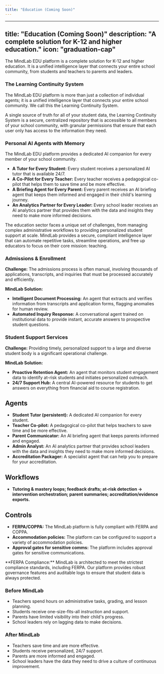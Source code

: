 ```yaml
---
title: "Education (Coming Soon)"
---
```

---
title: "Education (Coming Soon)"
description: "A complete solution for K-12 and higher education."
icon: "graduation-cap"
---

The MindLab EDU platform is a complete solution for K-12 and higher education. It is a unified intelligence layer that connects your entire school community, from students and teachers to parents and leaders.

### The Learning Continuity System

The MindLab EDU platform is more than just a collection of individual agents; it is a unified intelligence layer that connects your entire school community. We call this the Learning Continuity System.

A single source of truth for all of your student data, the Learning Continuity System is a secure, centralized repository that is accessible to all members of your school community, with granular permissions that ensure that each user only has access to the information they need.

### Personal AI Agents with Memory

The MindLab EDU platform provides a dedicated AI companion for every member of your school community.

-   **A Tutor for Every Student:** Every student receives a personalized AI tutor that is available 24/7.
-   **A Co-Pilot for Every Teacher:** Every teacher receives a pedagogical co-pilot that helps them to save time and be more effective.
-   **A Briefing Agent for Every Parent:** Every parent receives an AI briefing agent that keeps them informed and engaged in their child's learning journey.
-   **An Analytics Partner for Every Leader:** Every school leader receives an AI analytics partner that provides them with the data and insights they need to make more informed decisions.

The education sector faces a unique set of challenges, from managing complex administrative workflows to providing personalized student support at scale. MindLab provides a secure, compliant intelligence layer that can automate repetitive tasks, streamline operations, and free up educators to focus on their core mission: teaching.

### Admissions & Enrollment

**Challenge:** The admissions process is often manual, involving thousands of applications, transcripts, and inquiries that must be processed accurately and efficiently.

**MindLab Solution:**
- **Intelligent Document Processing:** An agent that extracts and verifies information from transcripts and application forms, flagging anomalies for human review.
- **Automated Inquiry Response:** A conversational agent trained on institutional data to provide instant, accurate answers to prospective student questions.

### Student Support Services

**Challenge:** Providing timely, personalized support to a large and diverse student body is a significant operational challenge.

**MindLab Solution:**
- **Proactive Retention Agent:** An agent that monitors student engagement data to identify at-risk students and initiates personalized outreach.
- **24/7 Support Hub:** A central AI-powered resource for students to get answers on everything from financial aid to course registration.

## Agents

-   **Student Tutor (persistent):** A dedicated AI companion for every student.
-   **Teacher Co-pilot:** A pedagogical co-pilot that helps teachers to save time and be more effective.
-   **Parent Communicator:** An AI briefing agent that keeps parents informed and engaged.
-   **Admin Analyst:** An AI analytics partner that provides school leaders with the data and insights they need to make more informed decisions.
-   **Accreditation Packager:** A specialist agent that can help you to prepare for your accreditation.

## Workflows

-   **Tutoring & mastery loops; feedback drafts; at-risk detection → intervention orchestration; parent summaries; accreditation/evidence exports.**

## Controls

-   **FERPA/COPPA:** The MindLab platform is fully compliant with FERPA and COPPA.
-   **Accommodation policies:** The platform can be configured to support a variety of accommodation policies.
-   **Approval gates for sensitive comms:** The platform includes approval gates for sensitive communications.

<Note>
**FERPA Compliance:** MindLab is architected to meet the strictest compliance standards, including FERPA. Our platform provides robust governance features and auditable logs to ensure that student data is always protected.
</Note>

### Before MindLab

-   Teachers spend hours on administrative tasks, grading, and lesson planning.
-   Students receive one-size-fits-all instruction and support.
-   Parents have limited visibility into their child's progress.
-   School leaders rely on lagging data to make decisions.

### After MindLab

-   Teachers save time and are more effective.
-   Students receive personalized, 24/7 support.
-   Parents are more informed and engaged.
-   School leaders have the data they need to drive a culture of continuous improvement.